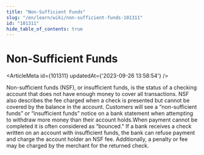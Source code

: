 ```yaml
---
title: "Non-Sufficient Funds"
slug: "/en/learn/wiki/non-sufficient-funds-101311"
id: "101311"
hide_table_of_contents: true
---
```



# Non-Sufficient Funds

<ArticleMeta id={101311} updatedAt={'2023-09-26 13:58:54'} />
<div className='border-solid border-b border-t-0 my-4 border-[var(--ifm-color-gray-300)]' />

Non-sufficient funds (NSF), or insufficient funds, is the status of a checking account that does not have enough money to cover all transactions. NSF also describes the fee charged when a check is presented but cannot be covered by the balance in the account. Customers will see a “non-sufficient funds” or “insufficient funds” notice on a bank statement when attempting to withdraw more money than their account holds.When payment cannot be completed it is often considered as “bounced." If a bank receives a check written on an account with insufficient funds, the bank can refuse payment and charge the account holder an NSF fee. Additionally, a penalty or fee may be charged by the merchant for the returned check.
